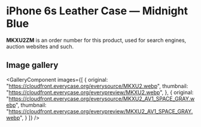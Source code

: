 
# iPhone 6s Leather Case — Midnight Blue

<Callout type='info' emoji='👉🏻'>**MKXU2ZM** is an order number for this product, used for search engines, auction websites and such.</Callout>

## Image gallery

<GalleryComponent
    images={[
      {
        original: "https://cloudfront.everycase.org/everysource/MKXU2.webp",
        thumbnail: "https://cloudfront.everycase.org/everypreview/MKXU2.webp",
      },
      {
        original: "https://cloudfront.everycase.org/everysource/MKXU2_AV1_SPACE_GRAY.webp",
        thumbnail: "https://cloudfront.everycase.org/everypreview/MKXU2_AV1_SPACE_GRAY.webp",
      }
    ]}
  />
